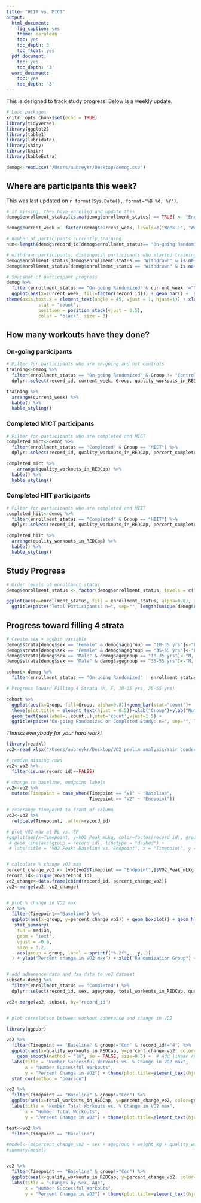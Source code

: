 ```yaml
---
title: "HIIT vs. MICT"
output:
  html_document:
    fig_caption: yes
    theme: cerulean
    toc: yes
    toc_depth: 3
    toc_float: yes
  pdf_document:
    toc: yes
    toc_depth: '3'
  word_document:
    toc: yes
    toc_depth: '3'
---
```

This is designed to track study progress! Below is a weekly update.

```r
# Load packages
knitr::opts_chunk$set(echo = TRUE)
library(tidyverse)
library(ggplot2)
library(table1)
library(lubridate)
library(shiny)
library(knitr)
library(kableExtra)
```


```r
demog<-read.csv("/Users/aubreykr/Desktop/demog.csv")
```

## Where are participants this week?

This was last updated on `r format(Sys.Date(), format="%B %d, %Y")`.

```r

# if missing, they have enrolled and update this
demog$enrollment_status[is.na(demog$enrollment_status) == TRUE] <- "Enrolled (not screened yet)"

demog$current_week <- factor(demog$current_week, levels=c("Week 1", "Week 2", "Week 3", "Week 4", "Week 5", "Week 6", "Week 7", "Week 8", "Week 9", "Week 10", "Week 11", "Week 12", "Week 13", "Week 14", "Week 15", "Week 16", "Week 17", "Week 18", "Beyond Week 18?"))

# number of participants currently training
num<-length(demog$record_id[demog$enrollment_status== "On-going Randomized" & is.na(demog$current_week)==FALSE])

# withdrawn participants: distinguish participants who started training vs. withdrew before study
demog$enrollment_status[demog$enrollment_status == "Withdrawn" & is.na(demog$start_month)==FALSE] <- "Withdrew after training"
demog$enrollment_status[demog$enrollment_status == "Withdrawn" & is.na(demog$start_month)==TRUE] <- "Withdrew before training"

```

```r
# Snapshot of participant progress
demog %>% 
  filter(enrollment_status == "On-going Randomized" & current_week !="Not Training Yet") %>% 
  ggplot(aes(x=current_week, fill=factor(record_id))) + geom_bar() +  scale_x_discrete(drop = FALSE) + theme_bw()+
theme(axis.text.x = element_text(angle = 45, vjust = 1, hjust=1)) + xlab(paste0("Plot Last Updated:", sep=" ", Sys.Date())) + ggtitle(paste0(num, sep=" ", "individuals are currently training")) +   labs(fill = "Record ID") + theme(plot.title = element_text(hjust = 0.5))+ scale_y_continuous(breaks = seq(0, 30, 2)) + geom_text(aes(label = record_id, y = ..count..), 
            stat = "count", 
            position = position_stack(vjust = 0.5), 
            color = "black", size = 3)
```

## How many workouts have they done?

### On-going participants
```r
# Filter for participants who are on-going and not controls
training<-demog %>% 
  filter(enrollment_status == "On-going Randomized" & Group != "Control" & current_week !="Not Training Yet") %>% 
  dplyr::select(record_id, current_week, Group, quality_workouts_in_REDCap, total_workouts_in_REDCap, quality_fraction, training_status, sex, agegroup)

training %>% 
  arrange(current_week) %>% 
  kable() %>%
  kable_styling()
```


### Completed MICT participants
```r

# Filter for participants who are completed and MICT
completed_mict<-demog %>% 
  filter(enrollment_status == "Completed" & Group == "MICT") %>% 
  dplyr::select(record_id, quality_workouts_in_REDCap, percent_complete_of_36_wkts, sex, agegroup)

completed_mict %>% 
    arrange(quality_workouts_in_REDCap) %>% 
  kable() %>%
  kable_styling()
```

### Completed HIIT participants
```r
# Filter for participants who are completed and HIIT
completed_hiit<-demog %>% 
  filter(enrollment_status == "Completed" & Group == "HIIT") %>% 
  dplyr::select(record_id, quality_workouts_in_REDCap, percent_complete_of_36_wkts, sex, agegroup)

completed_hiit %>% 
  arrange(quality_workouts_in_REDCap) %>% 
  kable() %>%
  kable_styling()
```

## Study Progress
```r
# Order levels of enrollment status
demog$enrollment_status <- factor(demog$enrollment_status, levels = c("Enrolled (not screened yet)", "Lost to Follow-Up", "Screen failed", "Withdrew before training","On-going Randomized", "Withdrew after training", "Completed"))

ggplot(aes(x=enrollment_status, fill = enrollment_status, alpha=0.8), data=demog)+geom_bar(stat="count")+
  ggtitle(paste("Total Participants: n=", sep="", length(unique(demog$record_id)))) + theme(plot.title = element_text(hjust = 0.5))+xlab("Participant Status")+ylab("Number")+scale_fill_discrete(name = "Group")+theme(axis.text.x = element_text(angle = 45, vjust = 1, hjust=1))+theme(legend.position = "none")+scale_y_continuous(limits=c(0,25), breaks=c(0,2,4,6,8,10,12,14,16,18,20,22,24))+ geom_text(aes(label=..count..),stat='count',vjust=1.5)
```


## Progress toward filling 4 strata
```r

# Create sex + agebin variable
demog$strata[demog$sex == "Female" & demog$agegroup == "18-35 yrs"]<-"F, 18-35"
demog$strata[demog$sex == "Female" & demog$agegroup == "35-55 yrs"]<-"F, 35-55"
demog$strata[demog$sex == "Male" & demog$agegroup == "18-35 yrs"]<-"M, 18-35"
demog$strata[demog$sex == "Male" & demog$agegroup == "35-55 yrs"]<-"M, 35-55"

cohort<-demog %>% 
  filter(enrollment_status == "On-going Randomized" | enrollment_status == "Completed")

# Progress Toward Filling 4 Strata (M, F, 18-35 yrs, 35-55 yrs)

cohort %>% 
  ggplot(aes(x=Group, fill=Group, alpha=0.8))+geom_bar(stat="count")+
  theme(plot.title = element_text(hjust = 0.5))+xlab("Group")+ylab("Number")+scale_fill_discrete(name = "Group")+facet_wrap(~strata)+
  geom_text(aes(label=..count..),stat='count',vjust=1.5) + 
  ggtitle(paste("On-going Randomized or Completed Study: n=", sep="", length(unique(cohort$record_id)))) + guides(alpha = "none")

```


*Thanks everybody for your hard work!*

```r
library(readxl)
vo2<-read_xlsx("/Users/aubreykr/Desktop/VO2_prelim_analysis/Yair_condensed_VO2_1_6_24.xlsx")

# remove missing rows
vo2<-vo2 %>% 
  filter(is.na(record_id)==FALSE)

# change to baseline, endpoint labels
vo2<-vo2 %>% 
  mutate(Timepoint = case_when(Timepoint == "V1" ~ "Baseline",
                               Timepoint == "V2" ~ "Endpoint"))

# rearrange timepoint to front of column
vo2<-vo2 %>%
  relocate(Timepoint, .after=record_id)

# plot VO2 max at BL vs. EP
#ggplot(aes(x=Timepoint, y=VO2_Peak_mLkg, color=factor(record_id), group=record_id), data=vo2) + geom_point() +
 # geom_line(aes(group = record_id), linetype = "dashed") +
 # labs(title = "VO2 Peak: Baseline vs. Endpoint", x = "Timepoint", y = "VO2 Peak (mL/kg)") + facet_wrap(~group) + theme(plot.title=element_text(hjust=0.5))


# calculate % change VO2 max
percent_change_vo2 <- (vo2[vo2$Timepoint == "Endpoint",]$VO2_Peak_mLkg - vo2[vo2$Timepoint == "Baseline",]$VO2_Peak_mLkg) / vo2[vo2$Timepoint == "Baseline",]$VO2_Peak_mLkg * 100
record_id<-unique(vo2$record_id)
vo2_change<-data.frame(cbind(record_id, percent_change_vo2))
vo2<-merge(vo2, vo2_change)


# plot % change in VO2 max
vo2 %>% 
  filter(Timepoint=="Baseline") %>% 
  ggplot(aes(x=group, y=percent_change_vo2)) + geom_boxplot() + geom_hline(yintercept=0, linetype="dotted") + geom_point() + 
   stat_summary(
    fun = median,
    geom = "text",
    vjust = -0.6,
    size = 3.2,
    aes(group = group, label = sprintf("%.2f", ..y..))
  ) + ylab("Percent change in VO2 max") + xlab("Randomization Group") + ggtitle("Percent change in VO2 max after 12 Weeks") + theme(plot.title=element_text(hjust=0.5))


# add adherence data and dxa data to vo2 dataset
subset<-demog %>% 
  filter(enrollment_status == "Completed") %>% 
  dplyr::select(record_id, sex, agegroup, total_workouts_in_REDCap, quality_workouts_in_REDCap, percent_complete_of_36_wkts)

vo2<-merge(vo2, subset, by="record_id")


# plot correlation between workout adherence and change in VO2

library(ggpubr)

vo2 %>% 
  filter(Timepoint == "Baseline" & group!="Con" & record_id!="4") %>% 
  ggplot(aes(x=quality_workouts_in_REDCap, y=percent_change_vo2, color=group)) + geom_point() + 
    geom_smooth(method = "lm", se = FALSE, size=0.5) +  # Add linear regression line without confidence interval
  labs(title = "Number Successful Workouts vs. % Change in VO2 max",
       x = "Number Successful Workouts",
       y = "Percent Change in VO2") + theme(plot.title=element_text(hjust=0.5)) + geom_hline(yintercept=0, linetype="dotted", size=0.8)+
  stat_cor(method = "pearson")

vo2 %>% 
  filter(Timepoint == "Baseline" & group!="Con") %>% 
  ggplot(aes(x=total_workouts_in_REDCap, y=percent_change_vo2, color=group)) + geom_point() + 
  labs(title = "Number Total Workouts vs. % Change in VO2 max",
       x = "Number Total Workouts",
       y = "Percent Change in VO2") + theme(plot.title=element_text(hjust=0.5)) + geom_hline(yintercept=0, linetype="dotted", size=0.8)

test<-vo2 %>%
  filter(Timepoint == "Baseline")

#model<-lm(percent_change_vo2 ~ sex + agegroup + weight_kg + quality_workouts_in_REDCap + group, data = test)
#summary(model)


vo2 %>% 
  filter(Timepoint == "Baseline" & group!="Con") %>% 
  ggplot(aes(x=quality_workouts_in_REDCap, y=percent_change_vo2, color=group)) + geom_point() + 
  labs(title = "Changes by Sex, Age",
       x = "Number Successful Workouts",
       y = "Percent Change in VO2") + theme(plot.title=element_text(hjust=0.5)) + geom_hline(yintercept=0, linetype="dotted", size=0.8) + facet_wrap(~sex + agegroup)



```




